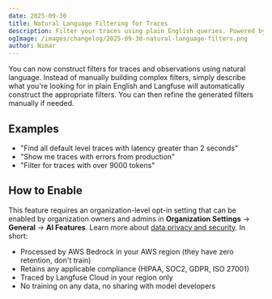 ```yaml
---
date: 2025-09-30
title: Natural Language Filtering for Traces
description: Filter your traces using plain English queries. Powered by AWS Bedrock with zero data retention.
ogImage: /images/changelog/2025-09-30-natural-language-filters.png
author: Nimar
---
```



<ChangelogHeader />

You can now construct filters for traces and observations using natural language.
Instead of manually building complex filters, simply describe what you're looking for in plain English and Langfuse will automatically construct the appropriate filters.
You can then refine the generated filters manually if needed.

## Examples

- "Find all default level traces with latency greater than 2 seconds"
- "Show me traces with errors from production"
- "Filter for traces with over 9000 tokens"


## How to Enable

This feature requires an organization-level opt-in setting that can be enabled by organization owners and admins in **Organization Settings** → **General** → **AI Features**. Learn more about [data privacy and security](/docs/security/ai-features).
In short:
- Processed by AWS Bedrock in your AWS region (they have zero retention, don't train)
- Retains any applicable compliance (HIPAA, SOC2, GDPR, ISO 27001)
- Traced by Langfuse Cloud in your region only
- No training on any data, no sharing with model developers
